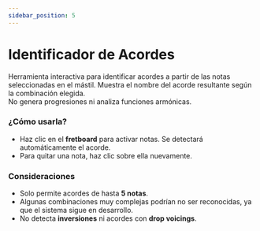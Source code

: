 ```yaml
---
sidebar_position: 5
---
```


# Identificador de Acordes

Herramienta interactiva para identificar acordes a partir de las notas seleccionadas en el mástil. Muestra el nombre del acorde resultante según la combinación elegida.  
No genera progresiones ni analiza funciones armónicas.

### ¿Cómo usarla?

- Haz clic en el **fretboard** para activar notas. Se detectará automáticamente el acorde.
- Para quitar una nota, haz clic sobre ella nuevamente.

### Consideraciones

- Solo permite acordes de hasta **5 notas**.
- Algunas combinaciones muy complejas podrían no ser reconocidas, ya que el sistema sigue en desarrollo.
- No detecta **inversiones** ni acordes con **drop voicings**.

<ChordIdentifier />

<DonateButton />
<Comments />

